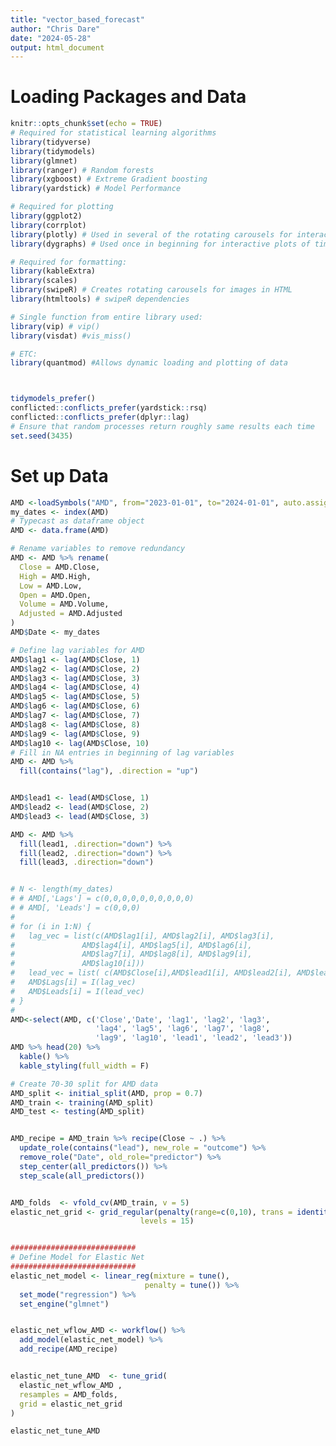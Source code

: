 ```yaml
---
title: "vector_based_forecast"
author: "Chris Dare"
date: "2024-05-28"
output: html_document
---
```


# Loading Packages and Data


```r
knitr::opts_chunk$set(echo = TRUE)
# Required for statistical learning algorithms
library(tidyverse)
library(tidymodels)
library(glmnet)
library(ranger) # Random forests
library(xgboost) # Extreme Gradient boosting
library(yardstick) # Model Performance

# Required for plotting
library(ggplot2)
library(corrplot)
library(plotly) # Used in several of the rotating carousels for interactive plots
library(dygraphs) # Used once in beginning for interactive plots of timeseries data

# Required for formatting:
library(kableExtra)
library(scales) 
library(swipeR) # Creates rotating carousels for images in HTML
library(htmltools) # swipeR dependencies

# Single function from entire library used:
library(vip) # vip()
library(visdat) #vis_miss() 

# ETC:
library(quantmod) #Allows dynamic loading and plotting of data



tidymodels_prefer()
conflicted::conflicts_prefer(yardstick::rsq)
conflicted::conflicts_prefer(dplyr::lag)
# Ensure that random processes return roughly same results each time
set.seed(3435)
```

# Set up Data


```r
AMD <-loadSymbols("AMD", from="2023-01-01", to="2024-01-01", auto.assign = FALSE)
my_dates <- index(AMD)
# Typecast as dataframe object
AMD <- data.frame(AMD)

# Rename variables to remove redundancy
AMD <- AMD %>% rename(
  Close = AMD.Close,
  High = AMD.High,
  Low = AMD.Low,
  Open = AMD.Open,
  Volume = AMD.Volume,
  Adjusted = AMD.Adjusted
)
AMD$Date <- my_dates

# Define lag variables for AMD
AMD$lag1 <- lag(AMD$Close, 1)
AMD$lag2 <- lag(AMD$Close, 2)
AMD$lag3 <- lag(AMD$Close, 3)
AMD$lag4 <- lag(AMD$Close, 4)
AMD$lag5 <- lag(AMD$Close, 5)
AMD$lag6 <- lag(AMD$Close, 6)
AMD$lag7 <- lag(AMD$Close, 7)
AMD$lag8 <- lag(AMD$Close, 8)
AMD$lag9 <- lag(AMD$Close, 9)
AMD$lag10 <- lag(AMD$Close, 10)
# Fill in NA entries in beginning of lag variables
AMD <- AMD %>%
  fill(contains("lag"), .direction = "up") 


AMD$lead1 <- lead(AMD$Close, 1)
AMD$lead2 <- lead(AMD$Close, 2)
AMD$lead3 <- lead(AMD$Close, 3)

AMD <- AMD %>%
  fill(lead1, .direction="down") %>%
  fill(lead2, .direction="down") %>%
  fill(lead3, .direction="down")


# N <- length(my_dates)
# # AMD[,'Lags'] = c(0,0,0,0,0,0,0,0,0,0)
# # AMD[, 'Leads'] = c(0,0,0)
# 
# for (i in 1:N) {
#   lag_vec = list(c(AMD$lag1[i], AMD$lag2[i], AMD$lag3[i],
#               AMD$lag4[i], AMD$lag5[i], AMD$lag6[i],
#               AMD$lag7[i], AMD$lag8[i], AMD$lag9[i],
#               AMD$lag10[i]))
#   lead_vec = list( c(AMD$Close[i],AMD$lead1[i], AMD$lead2[i], AMD$lead3[i]))
#   AMD$Lags[i] = I(lag_vec)
#   AMD$Leads[i] = I(lead_vec)
# }
# 
AMD<-select(AMD, c('Close','Date', 'lag1', 'lag2', 'lag3',
                   'lag4', 'lag5', 'lag6', 'lag7', 'lag8',
                   'lag9', 'lag10', 'lead1', 'lead2', 'lead3'))
AMD %>% head(20) %>%
  kable() %>% 
  kable_styling(full_width = F)
```



```r
# Create 70-30 split for AMD data
AMD_split <- initial_split(AMD, prop = 0.7)
AMD_train <- training(AMD_split)
AMD_test <- testing(AMD_split)


AMD_recipe = AMD_train %>% recipe(Close ~ .) %>%
  update_role(contains("lead"), new_role = "outcome") %>%
  remove_role("Date", old_role="predictor") %>%
  step_center(all_predictors()) %>%
  step_scale(all_predictors()) 


AMD_folds  <- vfold_cv(AMD_train, v = 5)
elastic_net_grid <- grid_regular(penalty(range=c(0,10), trans = identity_trans()), mixture(),
                             levels = 15)


############################
# Define Model for Elastic Net
############################
elastic_net_model <- linear_reg(mixture = tune(),
                              penalty = tune()) %>%
  set_mode("regression") %>%
  set_engine("glmnet")


elastic_net_wflow_AMD <- workflow() %>%
  add_model(elastic_net_model) %>%
  add_recipe(AMD_recipe)


elastic_net_tune_AMD  <- tune_grid(
  elastic_net_wflow_AMD ,
  resamples = AMD_folds,
  grid = elastic_net_grid
)

elastic_net_tune_AMD
```